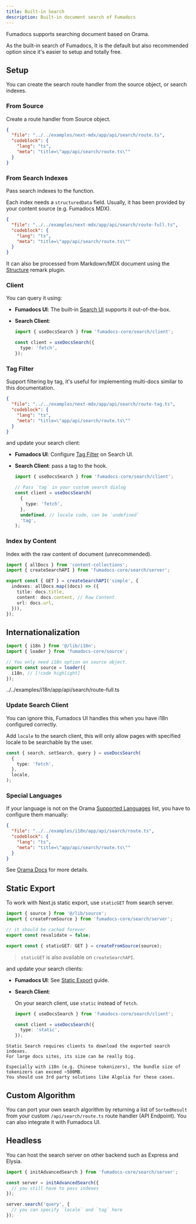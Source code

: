 ```yaml
---
title: Built-in Search
description: Built-in document search of Fumadocs
---
```


Fumadocs supports searching document based on Orama.

As the built-in search of Fumadocs, It is the default but also recommended
option since it's easier to setup and totally free.

## Setup

You can create the search route handler from the source object, or search indexes.

### From Source

Create a route handler from Source object.

```json doc-gen:file
{
  "file": "../../examples/next-mdx/app/api/search/route.ts",
  "codeblock": {
    "lang": "ts",
    "meta": "title=\"app/api/search/route.ts\""
  }
}
```

### From Search Indexes

Pass search indexes to the function.

Each index needs a `structuredData` field.
Usually, it has been provided by your content source (e.g. Fumadocs MDX).

```json doc-gen:file
{
  "file": "../../examples/next-mdx/app/api/search/route-full.ts",
  "codeblock": {
    "lang": "ts",
    "meta": "title=\"app/api/search/route.ts\""
  }
}
```

It can also be processed from Markdown/MDX document using the [Structure](/docs/headless/mdx/structure) remark plugin.

### Client

You can query it using:

- **Fumadocs UI**: The built-in [Search UI](/docs/ui/search) supports it out-of-the-box.
- **Search Client**:

  ```ts twoslash
  import { useDocsSearch } from 'fumadocs-core/search/client';

  const client = useDocsSearch({
    type: 'fetch',
  });
  ```

  <AutoTypeTable type='Extract<import("fumadocs-core/search/client").Client, { type: "fetch" }>' />

### Tag Filter

Support filtering by tag, it's useful for implementing multi-docs similar to this documentation.

```json doc-gen:file
{
  "file": "../../examples/next-mdx/app/api/search/route-tag.ts",
  "codeblock": {
    "lang": "ts",
    "meta": "title=\"app/api/search/route.ts\""
  }
}
```

and update your search client:

- **Fumadocs UI**:
  Configure [Tag Filter](/docs/ui/search#tag-filter) on Search UI.
- **Search Client**:
  pass a tag to the hook.

  ```ts
  import { useDocsSearch } from 'fumadocs-core/search/client';

  // Pass `tag` in your custom search dialog
  const client = useDocsSearch(
    {
      type: 'fetch',
    },
    undefined, // locale code, can be `undefined`
    'tag',
  );
  ```

### Index by Content

Index with the raw content of document (unrecommended).

```ts title="app/api/search/route.ts"
import { allDocs } from 'content-collections';
import { createSearchAPI } from 'fumadocs-core/search/server';

export const { GET } = createSearchAPI('simple', {
  indexes: allDocs.map((docs) => ({
    title: docs.title,
    content: docs.content, // Raw Content
    url: docs.url,
  })),
});
```

## Internationalization

```ts title="lib/source.ts" tab="createFromSource"
import { i18n } from '@/lib/i18n';
import { loader } from 'fumadocs-core/source';

// You only need i18n option on source object.
export const source = loader({
  i18n, // [!code highlight]
});
```

<include cwd meta='title="app/api/search/route.ts" tab="createI18nSearchAPI"'>
  ../../examples/i18n/app/api/search/route-full.ts
</include>

### Update Search Client

<Callout type="info" title="For Fumadocs UI">
  You can ignore this, Fumadocs UI handles this when you have i18n configured
  correctly.
</Callout>

Add `locale` to the search client, this will only allow pages with specified locale to be searchable by the user.

```ts
const { search, setSearch, query } = useDocsSearch(
  {
    type: 'fetch',
  },
  locale,
);
```

### Special Languages

If your language is not on the Orama [Supported Languages](https://docs.orama.com/open-source/supported-languages#officially-supported-languages) list, you have to configure them manually:

```json doc-gen:file
{
  "file": "../../examples/i18n/app/api/search/route.ts",
  "codeblock": {
    "lang": "ts",
    "meta": "title=\"app/api/search/route.ts\""
  }
}
```

See [Orama Docs](https://docs.orama.com/open-source/supported-languages/using-chinese-with-orama) for more details.

## Static Export

To work with Next.js static export, use `staticGET` from search server.

```ts title="app/api/search/route.ts"
import { source } from '@/lib/source';
import { createFromSource } from 'fumadocs-core/search/server';

// it should be cached forever
export const revalidate = false;

export const { staticGET: GET } = createFromSource(source);
```

> `staticGET` is also available on `createSearchAPI`.

and update your search clients:

- **Fumadocs UI**: See [Static Export](/docs/ui/static-export#built-in-search) guide.

- **Search Client**:

  On your search client, use `static` instead of `fetch`.

  ```ts
  import { useDocsSearch } from 'fumadocs-core/search/client';

  const client = useDocsSearch({
    type: 'static',
  });
  ```

  <AutoTypeTable type='Extract<import("fumadocs-core/search/client").Client, { type: "static" }>' />

<Callout type='warn' title="Be Careful">

    Static Search requires clients to download the exported search indexes.
    For large docs sites, its size can be really big.

    Especially with i18n (e.g. Chinese tokenizers), the bundle size of tokenizers can exceed ~500MB.
    You should use 3rd party solutions like Algolia for these cases.

</Callout>

## Custom Algorithm

You can port your own search algorithm by returning a list of `SortedResult`
from your custom `/api/search/route.ts` route handler (API Endpoint). You can also integrate it
with Fumadocs UI.

<AutoTypeTable path="./content/docs/headless/props.ts" name="SortedResult" />

## Headless

You can host the search server on other backend such as Express and Elysia.

```ts
import { initAdvancedSearch } from 'fumadocs-core/search/server';

const server = initAdvancedSearch({
  // you still have to pass indexes
});

server.search('query', {
  // you can specify `locale` and `tag` here
});
```
